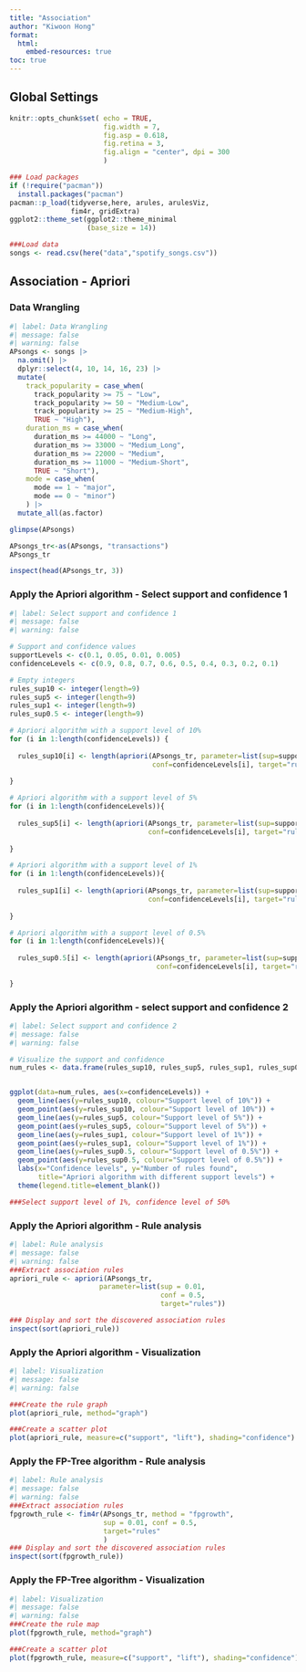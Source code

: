 ```yaml
---
title: "Association"
author: "Kiwoon Hong"
format:
  html:
    embed-resources: true
toc: true
---
```


## Global Settings
```r
knitr::opts_chunk$set( echo = TRUE,
                       fig.width = 7,
                       fig.asp = 0.618,
                       fig.retina = 3,
                       fig.align = "center", dpi = 300
                       )

### Load packages
if (!require("pacman"))
  install.packages("pacman")
pacman::p_load(tidyverse,here, arules, arulesViz,
               fim4r, gridExtra)
ggplot2::theme_set(ggplot2::theme_minimal
                   (base_size = 14))

###Load data
songs <- read.csv(here("data","spotify_songs.csv"))
```

## Association - Apriori

### Data Wrangling
```r
#| label: Data Wrangling
#| message: false
#| warning: false
APsongs <- songs |>
  na.omit() |>
  dplyr::select(4, 10, 14, 16, 23) |>
  mutate(
    track_popularity = case_when(
      track_popularity >= 75 ~ "Low",
      track_popularity >= 50 ~ "Medium-Low",
      track_popularity >= 25 ~ "Medium-High",
      TRUE ~ "High"),
    duration_ms = case_when(
      duration_ms >= 44000 ~ "Long",
      duration_ms >= 33000 ~ "Medium_Long",
      duration_ms >= 22000 ~ "Medium",
      duration_ms >= 11000 ~ "Medium-Short",
      TRUE ~ "Short"),
    mode = case_when(
      mode == 1 ~ "major",
      mode == 0 ~ "minor")
    ) |>
  mutate_all(as.factor)

glimpse(APsongs)

APsongs_tr<-as(APsongs, "transactions")
APsongs_tr

inspect(head(APsongs_tr, 3))
```

### Apply the Apriori algorithm - Select support and confidence 1
```r
#| label: Select support and confidence 1
#| message: false
#| warning: false

# Support and confidence values
supportLevels <- c(0.1, 0.05, 0.01, 0.005)
confidenceLevels <- c(0.9, 0.8, 0.7, 0.6, 0.5, 0.4, 0.3, 0.2, 0.1)

# Empty integers 
rules_sup10 <- integer(length=9)
rules_sup5 <- integer(length=9)
rules_sup1 <- integer(length=9)
rules_sup0.5 <- integer(length=9)

# Apriori algorithm with a support level of 10%
for (i in 1:length(confidenceLevels)) {
  
  rules_sup10[i] <- length(apriori(APsongs_tr, parameter=list(sup=supportLevels[1], 
                                   conf=confidenceLevels[i], target="rules")))
  
}

# Apriori algorithm with a support level of 5%
for (i in 1:length(confidenceLevels)){
  
  rules_sup5[i] <- length(apriori(APsongs_tr, parameter=list(sup=supportLevels[2], 
                                  conf=confidenceLevels[i], target="rules")))
  
}

# Apriori algorithm with a support level of 1%
for (i in 1:length(confidenceLevels)){
  
  rules_sup1[i] <- length(apriori(APsongs_tr, parameter=list(sup=supportLevels[3], 
                                  conf=confidenceLevels[i], target="rules")))
  
}

# Apriori algorithm with a support level of 0.5%
for (i in 1:length(confidenceLevels)){
  
  rules_sup0.5[i] <- length(apriori(APsongs_tr, parameter=list(sup=supportLevels[4], 
                                    conf=confidenceLevels[i], target="rules")))
  
}


```

### Apply the Apriori algorithm - select support and confidence 2
```r
#| label: Select support and confidence 2
#| message: false
#| warning: false

# Visualize the support and confidence
num_rules <- data.frame(rules_sup10, rules_sup5, rules_sup1, rules_sup0.5, confidenceLevels)


ggplot(data=num_rules, aes(x=confidenceLevels)) +
  geom_line(aes(y=rules_sup10, colour="Support level of 10%")) + 
  geom_point(aes(y=rules_sup10, colour="Support level of 10%")) +
  geom_line(aes(y=rules_sup5, colour="Support level of 5%")) +
  geom_point(aes(y=rules_sup5, colour="Support level of 5%")) +
  geom_line(aes(y=rules_sup1, colour="Support level of 1%")) + 
  geom_point(aes(y=rules_sup1, colour="Support level of 1%")) +
  geom_line(aes(y=rules_sup0.5, colour="Support level of 0.5%")) +
  geom_point(aes(y=rules_sup0.5, colour="Support level of 0.5%")) +
  labs(x="Confidence levels", y="Number of rules found", 
       title="Apriori algorithm with different support levels") +
  theme(legend.title=element_blank())

###Select support level of 1%, confidence level of 50%
```

### Apply the Apriori algorithm - Rule analysis
```r
#| label: Rule analysis
#| message: false
#| warning: false
###Extract association rules
apriori_rule <- apriori(APsongs_tr, 
                      parameter=list(sup = 0.01,
                                     conf = 0.5,
                                     target="rules"))

### Display and sort the discovered association rules
inspect(sort(apriori_rule))

```

### Apply the Apriori algorithm - Visualization
```r
#| label: Visualization
#| message: false
#| warning: false

###Create the rule graph
plot(apriori_rule, method="graph")

###Create a scatter plot
plot(apriori_rule, measure=c("support", "lift"), shading="confidence")

```

### Apply the FP-Tree algorithm - Rule analysis
```r
#| label: Rule analysis
#| message: false
#| warning: false
###Extract association rules
fpgrowth_rule <- fim4r(APsongs_tr, method = "fpgrowth",
                       sup = 0.01, conf = 0.5,          
                       target="rules"
                       )
### Display and sort the discovered association rules
inspect(sort(fpgrowth_rule))
```

### Apply the FP-Tree algorithm - Visualization
```r
#| label: Visualization
#| message: false
#| warning: false
###Create the rule map
plot(fpgrowth_rule, method="graph")

###Create a scatter plot
plot(fpgrowth_rule, measure=c("support", "lift"), shading="confidence")

```